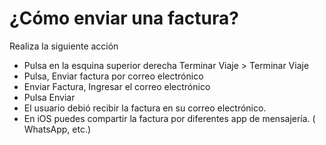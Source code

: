 # ¿Cómo enviar una factura?
Realiza la siguiente acción

* Pulsa en la esquina superior derecha Terminar Viaje > Terminar Viaje
* Pulsa, Enviar factura por correo electrónico
* Enviar Factura, Ingresar  el  correo electrónico
* Pulsa Enviar
* El usuario debió recibir la factura  en su  correo electrónico.
* En iOS puedes compartir la factura por diferentes app de mensajería. ( WhatsApp, etc.) 

